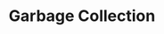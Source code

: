 ---
id: "q_jv1016"
questionType: "TRUE_FALSE"
title: "Garbage Collection"
statement: "In Java, developers must explicitly free allocated memory using a delete statement."
difficulty: "EASY"
category: "Java"
correctAnswer: false
explanation: "Java has automatic garbage collection, so memory is freed automatically."
---